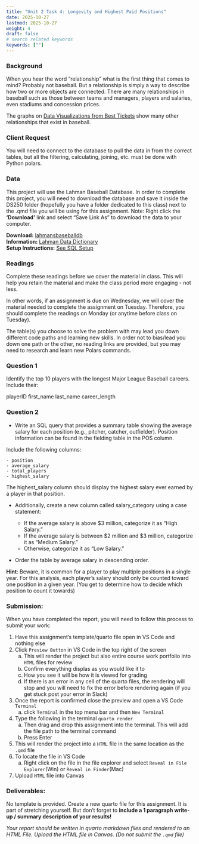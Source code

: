```yaml
---
title: "Unit 2 Task 4: Longevity and Highest Paid Positions"
date: 2025-10-27
lastmod: 2025-10-27
weight: 4
draft: false
# search related keywords
keywords: [""]
---
```


### Background

When you hear the word “relationship” what is the first thing that comes to mind? Probably not baseball. But a relationship is simply a way to describe how two or more objects are connected. There are many relationships in baseball such as those between teams and managers, players and salaries, even stadiums and concession prices. 

The graphs on [Data Visualizations from Best Tickets](https://web.archive.org/web/20200804101201/http://www.besttickets.com/blog/mlb-players-census/) show many other relationships that exist in baseball.


### Client Request

You will need to connect to the database to pull the data in from the correct tables, but all the filtering, calculating, joining, etc. must be done with Python polars.


### Data

::: {.callout-note collapse="false"}
This project will use the Lahman Baseball Database. In order to complete this project, you will need to download the database and save it inside the DS250 folder (hopefully you have a folder dedicated to this class) next to the .qmd file you will be using for this assignment. Note: Right click the __'Download'__ link and select "Save Link As" to download the data to your computer.
:::

__Download:__ [lahmansbaseballdb](/Data/lahmansbaseballdb.sqlite)  
__Information:__ [Lahman Data Dictionary](/Data/readme2014.txt)  
__Setup Instructions:__ [See SQL Setup](/Setup/sql_setup.qmd)


### Readings

::: {.callout-note collapse="true"}
Complete these readings before we cover the material in class. This will help you retain the material and make the class period more engaging - not less. 

In other words, if an assignment is due on Wednesday, we will cover the material needed to complete the assignment on Tuesday. Therefore, you should complete the readings on Monday (or anytime before class on Tuesday).
:::

The table(s) you choose to solve the problem with may lead you down different code paths and learning new skills. In order not to bias/lead you down one path or the other, no reading links are provided, but you may need to research and learn new Polars commands.

### Question 1

Identify the top 10 players with the longest Major League Baseball careers. Include their:

playerID
first_name
last_name
career_length

### Question 2

- Write an SQL query that provides a summary table showing the average salary for each position (e.g., pitcher, catcher, outfielder). Position information can be found in the fielding table in the POS column.

Include the following columns:

    - position
    - average_salary
    - total_players
    - highest_salary

The highest_salary column should display the highest salary ever earned by a player in that position.

- Additionally, create a new column called salary_category using a case statement:

    - If the average salary is above $3 million, categorize it as “High Salary.”
    - If the average salary is between $2 million and $3 million, categorize it as “Medium Salary.”
    - Otherwise, categorize it as “Low Salary.”

- Order the table by average salary in descending order.

__Hint__: Beware, it is common for a player to play multiple positions in a single year. For this analysis, each player’s salary should only be counted toward one position in a given year. (You get to determine how to decide which position to count it towards)

### Submission:
::: {.callout-note collapse="true"}
When you have completed the report, you will need to follow this process to submit your work:

1. Have this assignment's template/quarto file open in VS Code and nothing else
1. Click `Preview Button` in VS Code in the top right of the screen
    a. This will render the project but also entire course work portfolio into `HTML` files for review
    b. Confirm everything displas as you would like it to
    c. How you see it will be how it is viewed for grading
    d. If there is an error in any cell of the quarto files, the rendering will stop and you will need to fix the error before rendering again (if you get stuck post your error in Slack)
1. Once the report is confirmed close the preview and open a VS Code `Terminal`
    a. click `Terminal` in the top menu bar and then `New Terminal`
1. Type the following in the terminal `quarto render `
    a. Then drag and drop this assignment into the terminal. This will add the file path to the terminal command
    a. Press Enter
1. This will render the project into a `HTML` file in the same location as the `.qmd` file
1. To locate the file in VS Code
    a. Right click on the file in the file explorer and select `Reveal in File Explorer`(Win) or `Reveal in Finder`(Mac)
1. Upload `HTML` file into Canvas
:::


### Deliverables:

No template is provided. Create a new quarto file for this assignment. It is part of stretching yourself. But don't forget to __include a 1 paragraph write-up / summary description of your results!__


::: {.callout-note collapse="false"}
_Your report should be written in quarto markdown files and rendered to an HTML File. Upload the HTML file in Canvas. (Do not submit the `.qmd` file)_  
:::